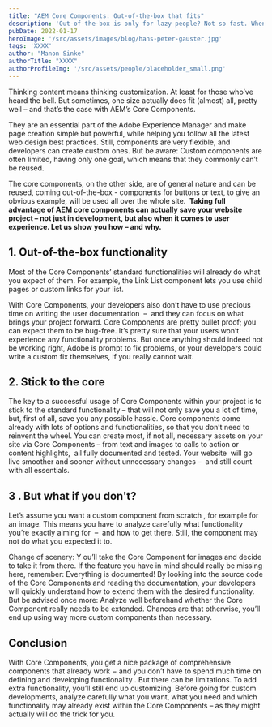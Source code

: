 ```yaml
---
title: "AEM Core Components: Out-of-the-box that fits"
description: 'Out-of-the-box is only for lazy people? Not so fast. When it comes to the Adobe Experience Manager, Core Components may actually do the trick.'
pubDate: 2022-01-17
heroImage: '/src/assets/images/blog/hans-peter-gauster.jpg'
tags: 'XXXX'
author: "Manon Sinke"
authorTitle: "XXXX"
authorProfileImg: '/src/assets/people/placeholder_small.png'
---
```


<LayoutSection backgroundColor="dark">
    <p>
        Thinking content means thinking customization. At least for those who’ve heard the bell. But sometimes, one size actually does fit (almost) all, pretty well – and that’s the case with AEM’s Core Components.
    </p>
    <p>
        They are an essential part of the Adobe Experience Manager and make page creation simple but powerful, while helping you follow all the latest web design best practices. Still, components are very flexible, and developers can create custom ones. But be aware: Custom components are often limited, having only one goal, which means that they commonly can’t be reused.
    </p>
    <p>
        The core components, on the other side, are of general nature and can be reused, coming out-of-the-box - components for buttons or text, to give an obvious example, will be used all over the whole site.&nbsp; <strong>Taking full advantage of AEM core components can actually save your website project – not just in development, but also when it comes to user experience. Let us show you how – and why.</strong>
    </p>
</LayoutSection>

<LayoutSection>
    <h2>
        <strong>1. Out-of-the-box functionality</strong>
    </h2>
    <p>
        Most of the Core Components’ standard functionalities will already do what you expect of them. For example, the Link List component lets you use child pages or custom links for your list.
    </p>
    <p>
        With Core Components, your developers also don’t have to use precious time on writing the user documentation&nbsp; – &nbsp;and they can focus on what brings your project forward. Core Components are pretty bullet proof; you can expect them to be bug-free. It’s pretty sure that your users won’t experience any functionality problems. But once anything should indeed not be working right, Adobe is prompt to fix problems, or your developers could write a custom fix themselves, if you really cannot wait.
    </p>
    <h2>
        <strong>2. Stick to the core</strong>
    </h2>
    <p>
        The key to a successful usage of Core Components within your project is to stick to the standard functionality – that will not only save you a lot of time, but, first of all, save you any possible hassle. Core components come already with lots of options and functionalities, so that you don’t need to reinvent the wheel. You can create most, if not all, necessary assets on your site via Core Components – from text and images to calls to action or content highlights, &nbsp;all fully documented and tested. Your website&nbsp; will go live smoother and sooner without unnecessary changes –&nbsp; and still count with all essentials.
    </p>
    <h2>
        3 <strong>. But what if you don't?</strong>
    </h2>
    <p>
        Let’s assume you want a custom component from scratch , for example for an image. This means you have to analyze carefully what functionality you’re exactly aiming for&nbsp; – &nbsp;and how to get there. Still, the component may not do what you expected it to.
    </p>
    <p>
        Change of scenery: Y ou’ll take the Core Component for images and decide to take it from there. If the feature you have in mind should really be missing here, remember: Everything is documented! By looking into the source code of the Core Components and reading the documentation, your developers will quickly understand how to extend them with the desired functionality. But be advised once more: Analyze well beforehand whether the Core Component really needs to be extended. Chances are that otherwise, you’ll end up using way more custom components than necessary.
    </p>
</LayoutSection>
<LayoutSection backgroundColor="dark">
    <h2>
        <strong>Conclusion</strong>
    </h2>
    <p>
        With Core Components, you get a nice package of comprehensive components that already work − and you don’t have to spend much time on defining and developing functionality . But there can be limitations. To add extra functionality, you’ll still end up customizing. Before going for custom developments, analyze carefully what you want, what you need and which functionality may already exist within the Core Components – as they might actually will do the trick for you.
    </p>
</LayoutSection>